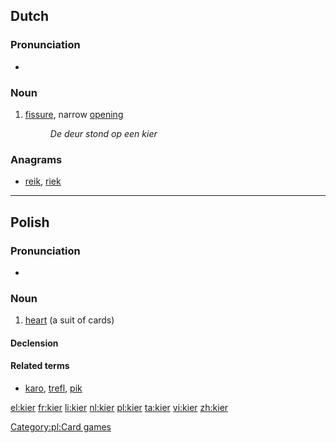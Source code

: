 ==Dutch==

===Pronunciation===
* {{rhymes|iːr|lang=nl}}

===Noun===
{{nl-noun|g1=m|g2=f|kieren|kiertje}}

# [[fissure]], narrow [[opening]]
#:''De deur stond op een kier''

===Anagrams===
* [[reik#Dutch|reik]], [[riek#Dutch|riek]]

----

==Polish==

===Pronunciation===
* {{IPA|/kʲɛr/|lang=pl}}

===Noun===
{{infl|pl|noun|g=m}}

# [[heart]] (a suit of cards)

====Declension====
{{pl-decl-noun
|kier|kiery
|kiera|kierów/kier
|kierowi|kierom
|kier (kiera)|kiery
|kierem|kierami
|kierze|kierach
|kierze|kiery
}}

====Related terms====
* [[karo#Polish|karo]], [[trefl]], [[pik#Polish|pik]]

[[Category:pl:Card games]]

[[el:kier]]
[[fr:kier]]
[[li:kier]]
[[nl:kier]]
[[pl:kier]]
[[ta:kier]]
[[vi:kier]]
[[zh:kier]]